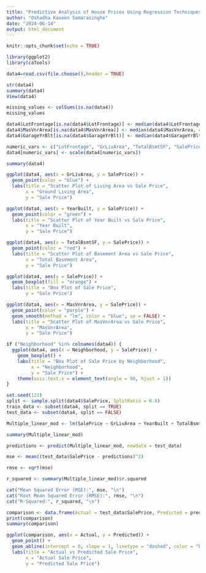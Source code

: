 ```yaml
---
title: "Predictive Analysis of House Prices Using Regression Techniques"
author: "Oshadha Kaveen Samarasinghe"
date: "2024-06-14"
output: html_document
---
```


```r
knitr::opts_chunk$set(echo = TRUE)
```
```r
library(ggplot2)
library(caTools)
```
```r
data4=read.csv(file.choose(),header = TRUE) 
```
```r
str(data4)
summary(data4)
View(data4)
```
```r
missing_values <- colSums(is.na(data4))
missing_values
```
```r
data4$LotFrontage[is.na(data4$LotFrontage)] <- median(data4$LotFrontage, na.rm = TRUE)
data4$MasVnrArea[is.na(data4$MasVnrArea)] <- median(data4$MasVnrArea, na.rm = TRUE)
data4$GarageYrBlt[is.na(data4$GarageYrBlt)] <- median(data4$GarageYrBlt, na.rm = TRUE)
```
```r
numeric_vars <- c("LotFrontage", "GrLivArea", "TotalBsmtSF", "SalePrice", "MasVnrArea", "GarageYrBlt")
data4[numeric_vars] <- scale(data4[numeric_vars])
```
```r
summary(data4)
```
```r
ggplot(data4, aes(x = GrLivArea, y = SalePrice)) + 
  geom_point(color = "blue") + 
  labs(title = "Scatter Plot of Living Area vs Sale Price",
       x = "Ground Living Area",
       y = "Sale Price")
```
```r
ggplot(data4, aes(x = YearBuilt, y = SalePrice)) + 
  geom_point(color = "green") + 
  labs(title = "Scatter Plot of Year Built vs Sale Price",
       x = "Year Built",
       y = "Sale Price")
```
```r
ggplot(data4, aes(x = TotalBsmtSF, y = SalePrice)) + 
  geom_point(color = "red") + 
  labs(title = "Scatter Plot of Basement Area vs Sale Price",
       x = "Total Basement Area",
       y = "Sale Price")
```
```r
ggplot(data4, aes(y = SalePrice)) + 
  geom_boxplot(fill = "orange") + 
  labs(title = "Box Plot of Sale Price",
       y = "Sale Price")
```
```r
ggplot(data4, aes(x = MasVnrArea, y = SalePrice)) + 
  geom_point(color = "purple") + 
  geom_smooth(method = "lm", color = "blue", se = FALSE) + 
  labs(title = "Scatter Plot of MasVnrArea vs Sale Price",
       x = "MasVnrArea",
       y = "Sale Price")
```
```r
if ("Neighborhood" %in% colnames(data4)) {
  ggplot(data4, aes(x = Neighborhood, y = SalePrice)) + 
    geom_boxplot() + 
    labs(title = "Box Plot of Sale Price by Neighborhood",
         x = "Neighborhood",
         y = "Sale Price") +
    theme(axis.text.x = element_text(angle = 90, hjust = 1))
}
```
```r
set.seed(123)
split <- sample.split(data4$SalePrice, SplitRatio = 0.8)
train_data <- subset(data4, split == TRUE)
test_data <- subset(data4, split == FALSE)
```
```r
Multiple_linear_mod <- lm(SalePrice ~ GrLivArea + YearBuilt + TotalBsmtSF + MasVnrArea + GarageYrBlt, data = train_data)
```
```r
summary(Multiple_linear_mod)
```
```r
predictions <- predict(Multiple_linear_mod, newdata = test_data)
```
```r
mse <- mean((test_data$SalePrice - predictions)^2)
```
```r
rmse <- sqrt(mse)
```
```r
r_squared <- summary(Multiple_linear_mod)$r.squared
```
```r
cat("Mean Squared Error (MSE):", mse, "\n")
cat("Root Mean Squared Error (RMSE):", rmse, "\n")
cat("R-Squared:", r_squared, "\n")
```
```r
comparison <- data.frame(Actual = test_data$SalePrice, Predicted = predictions)
print(comparison)
summary(comparison)
```
```r
ggplot(comparison, aes(x = Actual, y = Predicted)) +
  geom_point() +
  geom_abline(intercept = 0, slope = 1, linetype = "dashed", color = "blue") +
  labs(title = "Actual vs Predicted Sale Price",
       x = "Actual Sale Price",
       y = "Predicted Sale Price")
```

